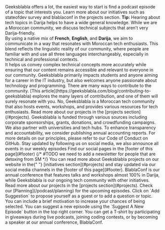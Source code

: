 ---
---


<FaqItem label="This is my first time finding out about Geeksblabla, where do I start?">
  Geeksblabla offers a lot, the easiest way to start is find a podcast episode
  of a topic that interests you. Learn more about our initiatives such as
  stateofdev survey and blablaconf in the projects section.
  <strong>Tip:</strong> Hearing about tech topics in Darija helps to have a wide
  general knowledge.
</FaqItem>

<FaqItem label="Why is content not 100% in Darija?">
  While we are a Moroccan community, we discuss technical subjects that aren’t
  very Darija-friendly. <br />
  By using a native mix of <strong>French</strong>, <strong>English</strong>,
  and <strong>Darija</strong>, we aim to communicate in a way that resonates
  with Moroccan tech enthusiasts. This blend reflects the linguistic reality of
  our community, where people are familiar with and use all three languages
  interchangeably, especially in technical and professional contexts. <br />
  It helps us convey complex technical concepts more accurately while ensuring
  that our content remains accessible and relevant to everyone in our community.
</FaqItem>

<FaqItem label="Who can benefit from the Geeksblabla community?">
  Geeksblabla primarily impacts students and anyone aiming for a career in the
  IT industry, but also welcomes anyone passionate about technology and
  programming.
</FaqItem>

<FaqItem label="How can I join/contribute to Geeksblabla?">
  There are many ways to contribute to the community. [This
  article](https://geeksblabla.com/blog/contributing-to-geeksblabla) explores
  the many layers of contribution, and one of them will surely resonate with
  you.
</FaqItem>

<FaqItem label="Is Geeksblabla only a podcast?">
  No, Geeksblabla is a Moroccan tech community that also hosts events,
  workshops, and provides various resources for tech enthusiasts. Read more
  about our projects in the [projects section](/#projects).
</FaqItem>

<FaqItem label="How is Geeksblabla funded?">
  Geeksblabla is funded through various sources including corporate
  sponsorships, grants, donations, and crowdfunding campaigns. We also partner
  with universities and tech hubs. To enhance transparency and accountability,
  we consider publishing annual accounting reports. For more details on our
  principles, please refer to our Code of Conduct on GitHub.
</FaqItem>

<FaqItem label="How can I stay updated with Geeksblabla's activities?">
  Stay updated by following us on social media, we also announce all events in
  our weekly episodes Find our social pages in the [footer of this
  page](#footer)
  {/* #TODO we need to add a newsletter for people that are detoxing from SM */}
</FaqItem>

<FaqItem label="Where can I read more about your initiatives?">
  You can read more about Geeksblabla projects on our website in the{" "}
  [initiatives section](#projects) and stay updated via our social media
  channels in the [footer of this page](#footer).
</FaqItem>

<FaqItem label="How is BlablaConf different from Geeksblabla?">
  BlablaConf is our annual conference that features talks and workshops almost
  100% in Darija, while Geeksblabla is our ongoing tech community with other
  initiatives. Read more about our projects in the [projects
  section](#projects).
</FaqItem>

<FaqItem label="How can I join or suggest episodes?">
  Check our [Planning](/podcast/planning) for the upcoming episodes. Click on
  `Add Suggestion` to propose yourself as a guest or to add a question or topic.
  You can include a brief motivation to increase your chances of being selected.
  You can suggest a new episode using the `Suggest A New Episode` button in the
  top right corner.
</FaqItem>

<FaqItem label="How can I get a T-shirt?">
  You can get a T-shirt by participating in giveaways during live podcasts,
  joining coding contests, or by becoming a speaker at our annual conference,
  BlablaConf.
</FaqItem>
